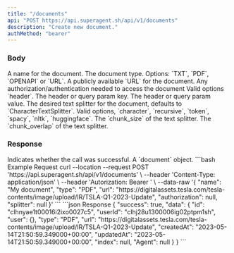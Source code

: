 ```yaml
---
title: "/documents"
api: "POST https://api.superagent.sh/api/v1/documents"
description: "Create new document."
authMethod: "bearer"
---
```


### Body

<ParamField body="name" type="string">
  A name for the document.
</ParamField>
<ParamField body="type" type="string">
  The document type. Options: `TXT`, `PDF`, `OPENAPI` or `URL`.
</ParamField>
<ParamField body="url" type="string">
  A publicly available `URL` for the document.
</ParamField>
<ParamField body="authorization" type="object">
  Any authorization/authentication needed to access the document
  <Expandable title="authorization object">
    <ResponseField name="type" type="string">
      Valid options `header`.
    </ResponseField>
    <ResponseField name="key" type="string">
      The header or query param key.
    </ResponseField>
    <ResponseField name="value" type="string">
      The header or query param value.
    </ResponseField>
  </Expandable>
</ParamField>
<ParamField body="splitter" type="object">
  The desired text splitter for the document, defaults to
  `CharacterTextSplitter`.
  <Expandable title="authorization object">
    <ResponseField name="type" type="string">
      Valid options, `character`, `recursive`, `token`, `spacy`, `nltk`,
      `huggingface`.
    </ResponseField>
    <ResponseField name="chunk_size" type="number">
      The `chunk_size` of the text splitter.
    </ResponseField>
    <ResponseField name="chunk_overlap" type="number">
      The `chunk_overlap` of the text splitter.
    </ResponseField>
  </Expandable>
</ParamField>

### Response

<ResponseField name="success" type="boolean">
  Indicates whether the call was successful.
</ResponseField>

<ResponseField name="data" type="object">
  A `document` object.
</ResponseField>

<RequestExample>
```bash Example Request
curl --location --request POST 'https://api.superagent.sh/api/v1/documents' \
--header 'Content-Type: application/json' \
--header 'Autorization: Bearer <token>' \
--data-raw '{
    "name": "My document",
    "type": "PDF",
    "url": "https://digitalassets.tesla.com/tesla-contents/image/upload/IR/TSLA-Q1-2023-Update", 
    "authorization": null,
    "splitter": null
}'
```
</RequestExample>

<ResponseExample>
```json Response
{
  "success": true,
  "data": {
    "id": "clhnyae1t00016i2ixo0027c5",
    "userId": "clhj28u1300006ig02ptpm1sh",
    "user": {},
    "type": "PDF",
    "url": "https://digitalassets.tesla.com/tesla-contents/image/upload/IR/TSLA-Q1-2023-Update",
    "createdAt": "2023-05-14T21:50:59.349000+00:00",
    "updatedAt": "2023-05-14T21:50:59.349000+00:00",
    "index": null,
    "Agent": null
  }
}
```
</ResponseExample>
